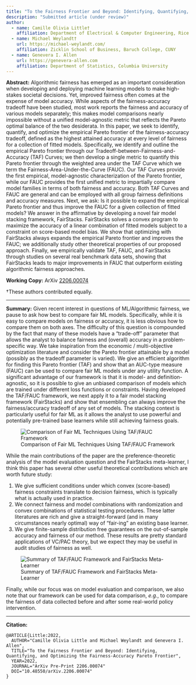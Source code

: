 ```yaml
---
title: "To the Fairness Frontier and Beyond: Identifying, Quantifying, and Optimizing the Fairness-Accuracy Pareto Frontier"
description: "Submitted article (under review)"
author:
  - name: Camille Olivia Little†
    affiliation: Department of Electrical & Computer Engineering, Rice University
  - name: Michael Weylandt†
    url: https://michael-weylandt.com/
    affiliation: Zicklin School of Business, Baruch College, CUNY
  - name: Genevera I. Allen
    url: https://genevera-allen.com
    affiliation: Department of Statistics, Columbia University
---
```


**Abstract:** Algorithmic fairness has emerged as an important consideration when developing and deploying machine learning models to make high-stakes societal decisions. Yet, improved fairness often comes at the expense of model accuracy. While aspects of the fairness-accuracy tradeoff have been studied, most work reports the fairness and accuracy of various models separately; this makes model comparisons nearly impossible without a unified model-agnostic metric that reflects the Pareto optimal balance of the two desiderata. In this paper, we seek to identify, quantify, and optimize the empirical Pareto frontier of the fairness-accuracy tradeoff, defined as the highest attained accuracy at every level of fairness for a collection of fitted models. Specifically, we identify and outline the empirical Pareto frontier through our Tradeoff-between-Fairness-and-Accuracy (TAF) Curves; we then develop a single metric to quantify this Pareto frontier through the weighted area under the TAF Curve which we term the Fairness-Area-Under-the-Curve (FAUC). Our TAF Curves provide the first empirical, model-agnostic characterization of the Pareto frontier, while our FAUC provides the first unified metric to impartially compare model families in terms of both fairness and accuracy. Both TAF Curves and FAUC are general and can be employed with all group fairness definitions and accuracy measures. Next, we ask: Is it possible to expand the empirical Pareto frontier and thus improve the FAUC for a given collection of fitted models? We answer in the affirmative by developing a novel fair model stacking framework, FairStacks. FairStacks solves a convex program to maximize the accuracy of a linear combination of fitted models subject to a constraint on score-based model bias. We show that optimizing with FairStacks always expands the empirical Pareto frontier and improves the FAUC; we additionally study other theoretical properties of our proposed approach. Finally, we empirically validate TAF, FAUC, and FairStacks through studies on several real benchmark data sets, showing that FairStacks leads to major improvements in FAUC that outperform existing algorithmic fairness approaches.

**Working Copy:** ArXiv [2206.00074](https://arxiv.org/abs/2206.00074)

†These authors contributed equally.

<hr>

**Summary:** Given recent interest in questions of ML/Algorithmic fairness, we pause
to ask how best to compare fair ML models. Specifically, while it is easy to compare
models on fairness or accuracy, it is less obvious how to compare them on both axes.
The difficulty of this question is compounded by the fact that many of these models
have a "trade-off" parameter that allows the analyst to balance fairness and (overall)
accuracy in a problem-specific way. We take inspiration from the economic / multi-objective optimization
literature and consider the Pareto frontier attainable by a model (possibly as the tradeoff 
parameter is varied). We give an efficient algorithm for finding this Pareto frontier
(TAF) and show that an AUC-type measure (FAUC) can be used to compare fair ML models
under any utility function. A significant advantage of our framework is that it
is model- and definition-agnostic, so it is possible to give an unbiased comparison
of models which are trained under different loss functions or constraints. Having
developed the TAF/FAUC framework, we next apply it to a fair model stacking
framework (FairStacks) and show that ensembling can always improve the
fairness/accuracy tradeoff of any set of models. The stacking context is particularly
useful for fair ML as it allows the analyst to use powerful and potentially pre-trained
base learners while still achieving fairness goals.

![Comparison of Fair ML Techniques Using TAF/FAUC Framework](../assets/fairstacks/fauccurves.png)

While the main contributions of the paper are the preference-theoretic analysis of the
model evaluation question and the FairStacks meta-learner, I think this paper has several other
useful theoretical contributions which are worth future study: 

1. We give sufficient conditions under which convex (score-based) fairness constraints
   translate to decision fairness, which is typically what is actually used in practice.
2. We connect fairness and model combinations with randomization and convex combinations
   of statistical testing procedures. These latter literatures are rich and give a
   straight-forward (and in many circumstances nearly optimal) way of "fair-ing"
   an existing base learner. 
3. We give finite-sample distribution free guarantees on the out-of-sample accuracy
   and fairness of our method. These results are pretty standard applications of VC/PAC
   theory, but we expect they may be useful in audit studies of fairness as well.

![Summary of TAF/FAUC Framework and FairStacks Meta-Learner](../assets/fairstacks/theory.png)


Finally, while our focus was on model evaluation and comparison, we also note that
our framework can be used for data comparison, *e.g.*, to compare the fairness of data
collected before and after some real-world policy intervention.

<hr>

**Citation:**

```
@ARTICLE{Little:2022,
  AUTHOR="Camille Olivia Little and Michael Weylandt and Genevera I. Allen",
  TITLE="To the Fairness Frontier and Beyond: Identifying, Quantifying, and Optimizing the Fairness-Accuracy Pareto Frontier",
  YEAR=2022,
  JOURNAL="ArXiv Pre-Print 2206.00074"
  DOI="10.48550/arXiv.2206.00074"
}
```
